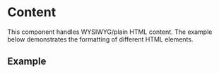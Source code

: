 
<Meta title="Atoms/Content" component={Content} />

# Content

This component handles WYSIWYG/plain HTML content. The example below demonstrates the formatting of different HTML elements.

<ArgsTable of={Content} />

## Example

<Canvas>
  <Story story={stories.Content} name="Content" />
</Canvas>
